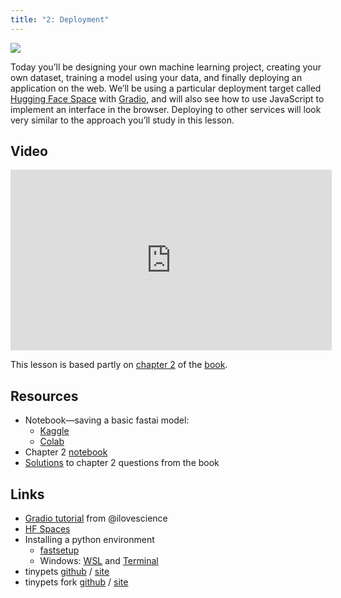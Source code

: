```yaml
---
title: "2: Deployment"
---
```


::: {layout="[30,70]"}

![](images/excited_code3.png)


Today you'll be designing your own machine learning project, creating your own dataset, training a model using your data, and finally deploying an application on the web. We'll be using a particular deployment target called [Hugging Face Space](https://huggingface.co/spaces) with [Gradio](https://gradio.app/), and will also see how to use JavaScript to implement an interface in the browser. Deploying to other services will look very similar to the approach you'll study in this lesson.

:::

## Video

<iframe width="514" height="289" src="https://www.youtube-nocookie.com/embed/F4tvM4Vb3A0?modestbranding=1" title="fast.ai lesson 2" frameborder="0" allow="accelerometer; clipboard-write; encrypted-media; gyroscope; picture-in-picture" allowfullscreen></iframe>

This lesson is based partly on [chapter 2](https://github.com/fastai/fastbook/blob/master/02_production.ipynb) of the [book](https://www.amazon.com/Deep-Learning-Coders-fastai-PyTorch/dp/1492045527).

## Resources

- Notebook---saving a basic fastai model:
  - [Kaggle](https://www.kaggle.com/jhoward/saving-a-basic-fastai-model)
  - [Colab](https://colab.research.google.com/drive/1M-mzhZdFQ2XWBSbLCuKzrmLsm0aLEYxQ?usp=sharing)
- Chapter 2 [notebook](https://github.com/fastai/fastbook/blob/master/02_production.ipynb)
- [Solutions](https://forums.fast.ai/t/fastbook-chapter-2-questionnaire-solutions-wiki/66392) to chapter 2 questions from the book

## Links

- [Gradio tutorial](https://tmabraham.github.io/blog/gradio_hf_spaces_tutorial) from @ilovescience 
- [HF Spaces](https://huggingface.co/spaces)
- Installing a python environment
  - [fastsetup](https://github.com/fastai/fastsetup)
  - Windows: [WSL](https://docs.microsoft.com/en-us/windows/wsl/install) and [Terminal](https://apps.microsoft.com/store/detail/windows-terminal/9N0DX20HK701)
- tinypets [github](https://github.com/fastai/tinypets) / [site](https://fastai.github.io/tinypets/)
- tinypets fork [github](https://github.com/jph00/tinypets) / [site](https://jph00.github.io/tinypets/)

